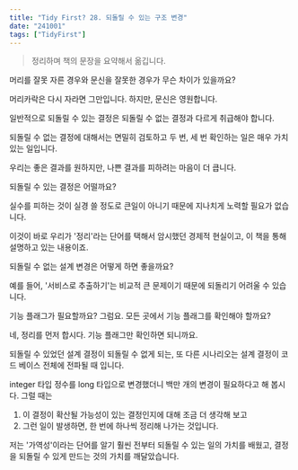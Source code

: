 ```yaml
---
title: "Tidy First? 28. 되돌릴 수 있는 구조 변경"
date: "241001"
tags: ["TidyFirst"]
---
```


> 정리하며 책의 문장을 요약해서 옮깁니다.

머리를 잘못 자른 경우와 문신을 잘못한 경우가 무슨 차이가 있을까요?

머리카락은 다시 자라면 그만입니다. 하지만, 문신은 영원합니다.

일반적으로 되돌릴 수 있는 결정은 되돌릴 수 없는 결정과 다르게 취급해야 합니다.

되돌릴 수 없는 결정에 대해서는 면밀히 검토하고 두 번, 세 번 확인하는 일은 매우 가치 있는 일입니다.

우리는 좋은 결과를 원하지만, 나쁜 결과를 피하려는 마음이 더 큽니다.

되돌릴 수 있는 결정은 어떨까요?

실수를 피하는 것이 실경 쓸 정도로 큰일이 아니기 때문에 지나치게 노력할 필요가 없습니다.

이것이 바로 우리가 '정리'라는 단어를 택해서 암시했던 경제적 현실이고, 이 책을 통해 설명하고 있는 내용이죠.

되돌릴 수 없는 설계 변경은 어떻게 하면 좋을까요?

예를 들어, '서비스로 추출하기'는 비교적 큰 문제이기 때문에 되돌리기 어려울 수 있습니다.

기능 플래그가 필요할까요? 그럼요. 모든 곳에서 기능 플래그를 확인해야 할까요?

네, 정리를 먼저 합시다. 기능 플래그만 확인하면 되니까요.

되돌릴 수 있었던 설계 결정이 되돌릴 수 없게 되는, 또 다른 시나리오는 설계 결정이 코드 베이스 전체에 전파될 때 입니다.

integer 타입 정수를 long 타입으로 변경했더니 백만 개의 변경이 필요하다고 해 봅시다. 그럴 때는

1. 이 결정이 확산될 가능성이 있는 결정인지에 대해 조금 더 생각해 보고
2. 그런 일이 발생하면, 한 번에 하나씩 정리해 나가는 것입니다.

저는 '가역성'이라는 단어를 알기 훨씬 전부터 되돌릴 수 있는 일의 가치를 배웠고, 결정을 되돌릴 수 있게 만드는 것의 가치를 깨달았습니다.
